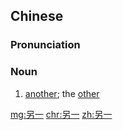 ==Chinese==
{{zh-forms}}

===Pronunciation===
{{zh-pron
|m=lìng一
|c=ling6 jat1
|cat=n
}}

===Noun===
{{zh-noun}}

# [[another]]; the [[other]]

[[mg:另一]]
[[chr:另一]]
[[zh:另一]]